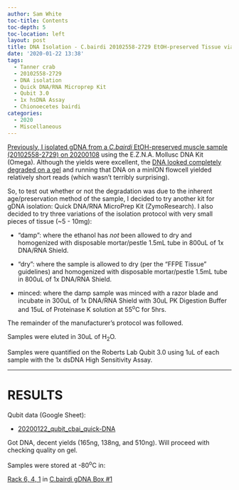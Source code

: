 ```yaml
---
author: Sam White
toc-title: Contents
toc-depth: 5
toc-location: left
layout: post
title: DNA Isolation - C.bairdi 20102558-2729 EtOH-preserved Tissue via Three Variations Using Quick DNA-RNA MicroPrep Kit
date: '2020-01-22 13:38'
tags:
  - Tanner crab
  - 20102558-2729
  - DNA isolation
  - Quick DNA/RNA Microprep Kit
  - Qubit 3.0
  - 1x hsDNA Assay
  - Chionoecetes bairdi
categories:
  - 2020
  - Miscellaneous
---
```

[Previously, I isolated gDNA from a _C.bairdi_ EtOH-preserved muscle sample (20102558-2729) on 20200108](https://robertslab.github.io/sams-notebook/posts/2020/2020-01-08-DNA-Isolation-and-Quantification-C.bairdi-gDNA-from-EtOH-Preserved-Tissue/) using the E.Z.N.A. Mollusc DNA Kit (Omega). Although the yields were excellent, the [DNA looked completely degraded on a gel](https://robertslab.github.io/sams-notebook/2020/01/09/DNA-Quality-Assessment-Agarose-Gel-and-NanoDrop-on-C.bairdi-gDNA/) and running that DNA on a minION flowcell yielded relatively short reads (which wasn't terribly surprising).

So, to test out whether or not the degradation was due to the inherent age/preservation method of the sample, I decided to try another kit for gDNA isolation: Quick DNA/RNA MicroPrep Kit (ZymoResearch). I also decided to try three variations of the isolation protocol with very small pieces of tissue (~5 - 10mg):

- "damp": where the ethanol has _not_ been allowed to dry and homogenized with disposable mortar/pestle 1.5mL tube in 800uL of 1x DNA/RNA Shield.

- "dry": where the sample is allowed to dry (per the "FFPE Tissue" guidelines) and homogenized with disposable mortar/pestle 1.5mL tube in 800uL of 1x DNA/RNA Shield.

- minced: where the damp sample was minced with a razor blade and incubate in 300uL of 1x DNA/RNA Shield with 30uL PK Digestion Buffer and 15uL of Proteinase K solution at 55<sup>o</sup>C for 5hrs.

The remainder of the manufacturer's protocol was followed.

Samples were eluted in 30uL of H<sub>2</sub>O.

Samples were quantified on the Roberts Lab Qubit 3.0 using 1uL of each sample with the 1x dsDNA High Sensitivity Assay.

---

# RESULTS

Qubit data (Google Sheet):

- [20200122_qubit_cbai_quick-DNA](https://docs.google.com/spreadsheets/d/1YXFRzvqTXIQ8cvZ77sRdlwllQad1s8UIUlmispuPZ6A/edit?usp=sharing)

Got DNA, decent yields (165ng, 138ng, and 510ng). Will proceed with checking quality on gel.

Samples were stored at -80<sup>o</sup>C in:

[Rack 6, 4, 1](http://b.link/srlab-80C) in [C.bairdi gDNA Box #1](https://docs.google.com/spreadsheets/d/1D09mPvwDReuUNR36p_BrlrNfev_Ko1F83W4EKdAO6bk/edit?usp=sharing)

